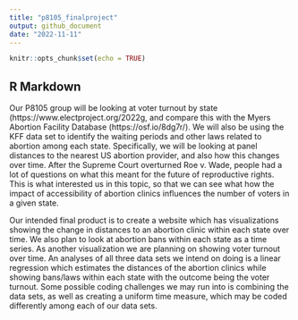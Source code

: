 ```yaml
---
title: "p8105_finalproject"
output: github_document
date: "2022-11-11"
---
```


```r
knitr::opts_chunk$set(echo = TRUE)
```

## R Markdown


Our P8105 group will be looking at voter turnout by state (https://www.electproject.org/2022g, and compare this with the Myers Abortion Facility Database (https://osf.io/8dg7r/).  We will also be using the KFF data set to identify the waiting periods and other laws related to abortion among each state. Specifically, we will be looking at panel distances to the nearest US abortion provider, and also how this changes over time. After the Supreme Court overturned Roe v. Wade, people had a lot of questions on what this meant for the future of reproductive rights. This is what interested us in this topic, so that we can see what how the impact of accessibility of abortion clinics influences the number of voters in a given state. 

Our intended final product is to create a website which has visualizations showing the change in distances to an abortion clinic within each state over time. We also plan to look at abortion bans within each state as a time series. As another visualization we are planning on showing voter turnout over time. An analyses of all three data sets we intend on doing is a linear regression which estimates the distances of the abortion clinics while showing bans/laws within each state with the outcome being the voter turnout. Some possible coding challenges we may run into is combining the data sets, as well as creating a uniform time measure, which may be coded differently among each of our data sets. 

